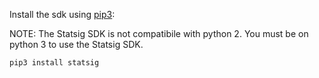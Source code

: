 
Install the sdk using [pip3](https://pypi.org/project/statsig/):

NOTE: The Statsig SDK is not compatibile with python 2. You must be on python 3 to use the Statsig SDK.

```
pip3 install statsig
```
